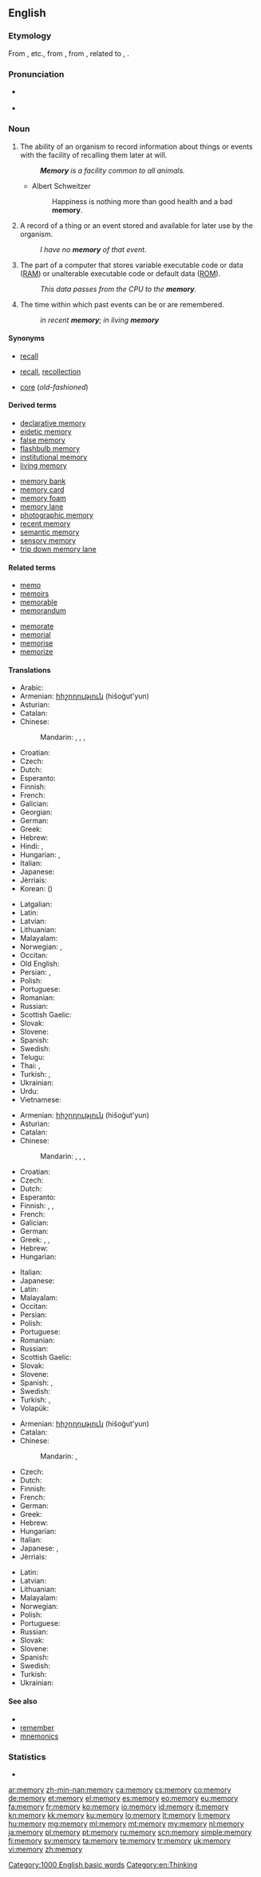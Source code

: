 {{also|me morí}}
==English==

===Etymology===
From {{etyl|xno}} {{term|memorie}}, {{etyl|fro}} {{term|memoire}} etc., from {{etyl|la}} {{term|memoria||the faculty of remembering, remembrance, memory, a historical account}}, from {{term|memor||mindful, remembering}}, related to {{etyl|grc|-}} {{term|μνήμη||tr=mneme|lang=grc|memory}} {{term|μέρμερος||lang=grc|tr=mermeros|anxious}}, {{term|μέριμνα||lang=grc|tr=merimna|care, thought}}.

===Pronunciation===
* {{a|UK}} {{IPA|/ˈmɛməɹi/}}
* {{audio|en-us-memory.ogg|Audio (US)}}

===Noun===
{{en-noun|memor|ies|-}}

# {{uncountable}} The ability of an organism to record information about things or events with the facility of recalling them later at will.
#: '''''Memory''' is a facility common to all animals.''
#* {{rfdate}} Albert Schweitzer
#*: Happiness is nothing more than good health and a bad '''memory'''.
# A record of a thing or an event stored and available for later use by the organism.
#: ''I have no '''memory''' of that event.''
# {{computing}} The part of a computer that stores variable executable code or data ([[RAM]]) or unalterable executable code or default data ([[ROM]]).
#: ''This data passes from the CPU to the '''memory'''.''
# The time within which past events can be or are remembered.
#: ''in recent '''memory'''''; ''in living '''memory'''''

====Synonyms====
* {{sense|ability to recall}} [[recall]]
* {{sense|stored record}} [[recall]], [[recollection]]
* {{sense|RAM or ROM}} [[core]] (''old-fashioned'')

====Derived terms====
{{rel-top|Terms derived from ''memory''}}
* [[declarative memory]]
* [[eidetic memory]]
* [[false memory]]
* [[flashbulb memory]]
* [[institutional memory]]
* [[living memory]]
{{rel-mid}}
* [[memory bank]]
* [[memory card]]
* [[memory foam]]
* [[memory lane]]
* [[photographic memory]]
* [[recent memory]]
* [[semantic memory]]
* [[sensory memory]]
* [[trip down memory lane]]
{{rel-bottom}}

====Related terms====
{{rel-top|Terms etymologically related to ''memory''}}
* [[memo]]
* [[memoir]]s
* [[memorable]]
* [[memorandum]]
{{rel-mid}}
* [[memorate]]
* [[memorial]]
* [[memorise]]
* [[memorize]]
{{rel-bottom}}

====Translations====
{{trans-top|ability to recall}}
* Arabic: {{t-|ar|ذاكرة|f|tr=dhaakira}}
* Armenian: [[հիշողություն]] (hišoġut'yun)
* Asturian: {{t-|ast|memoria|f}}
* Catalan: {{t-|ca|memòria|f}}
* Chinese:
*: Mandarin: {{t-|cmn|記憶|sc=Hani}}, {{t-|cmn|记忆|tr=jìyì|sc=Hani}}, {{t-|cmn|記性|sc=Hani}}, {{t-|cmn|记性|tr=jìxing|sc=Hani}}
* Croatian: {{t-|hr|pamćenje|n|alt=pȃmćēnje}}
* Czech: {{t+|cs|paměť|f}}
* Dutch: {{t+|nl|geheugen|n}}
* Esperanto: {{t-|eo|memoro|xs=Esperanto}}
* Finnish: {{t+|fi|muisti}}
* French: {{t+|fr|mémoire|f}}
* Galician: {{t+|gl|memoria|f}}
* Georgian: {{t-|ka|მეხსიერება|tr=mexsiereba|sc=Geor|xs=Georgian}}
* German: {{t+|de|Gedächtnis|n}}
* Greek: {{t+|el|μνήμη|f|tr=mními}}
* Hebrew: {{t+|he|זכרון|m|tr=zikarón}}
* Hindi: {{t-|hi|स्मृति|f|tr=smṛ́ti|xs=Hindi}}, {{t-|hi|याद|f|tr=yād|xs=Hindi}}
* Hungarian: {{t+|hu|emlékezet}}, {{t+|hu|memória}}
* Italian: {{t+|it|memoria|f}}
* Japanese: {{t+|ja|記憶|tr=きおく, kioku}}
* Jèrriais: {{tø|roa-jer|mémouaithe|f}}
* Korean: {{t+|ko|기억|tr=gieok|sc=Hang}} ({{t+|ko|記憶|sc=Hani}})
{{trans-mid}}
* Latgalian: {{tø|ltg|atguods|m}}
* Latin: {{t-|la|memoria|f}}
* Latvian: {{t-|lv|atmiņa|f}}
* Lithuanian: {{t+|lt|atmintis|f|xs=Lithuanian}}
* Malayalam: {{t-|ml|ഓര്‍മ്മശക്തി|tr=ormasakthi|sc=Mlym|xs=Malayalam}}
* Norwegian: {{t-|no|hukommelse|m}}, {{t+|no|minne|n}}
* Occitan: {{t+|oc|memòria|f}}
* Old English: {{t-|ang|gemynd|alt=ġemynd|xs=Old English}}
* Persian: {{t+|fa|حافظه|sc=fa-Arab}}, {{t|fa|یاد|tr=yād|sc=fa-Arab}}
* Polish: {{t+|pl|pamięć|f}}
* Portuguese: {{t+|pt|memória|f}}
* Romanian: {{t-|ro|memorie|f}}
* Russian: {{t+|ru|память|f|tr=pámjat’}}
* Scottish Gaelic: {{t-|gd|cuimhne|f}}
* Slovak: {{t-|sk|pamäť|f}}
* Slovene: {{t+|sl|spomin|m}}
* Spanish: {{t+|es|memoria|f}}
* Swedish: {{t+|sv|minne|n}}
* Telugu: {{t+|te|జ్ఞాపకము}}
* Thai: {{t-|th|ความจำ|tr=kwaam-jam}}, {{t-|th|ความทรงจำ|tr=kwaam-song-jam}}
* Turkish: {{t+|tr|hafıza}}, {{t+|tr|bellek}}
* Ukrainian: {{t-|uk|пам'ять|f|tr=pámjat'|sc=Cyrl}}
* Urdu: {{t+|ur|یاد|f|tr=yād|xs=Urdu}}
* Vietnamese: {{t+|vi|trí nhớ|xs=Vietnamese}}
{{trans-bottom}}

{{trans-top|stored record}}
* Armenian: [[հիշողություն]] (hišoġut'yun)
* Asturian: {{t-|ast|memoria|f}}
* Catalan: {{t-|ca|record|m}}
* Chinese:
*: Mandarin: {{t-|cmn|記憶|sc=Hani}}, {{t-|cmn|记忆|tr=jìyì|sc=Hani}}, {{t-|cmn|記性|sc=Hani}}, {{t-|cmn|记性|tr=jìxing|sc=Hani}}
* Croatian: {{t-|hr|sjećanje|n}}
* Czech: {{t+|cs|vzpomínka|f}}
* Dutch: {{t+|nl|herinnering|f}}
* Esperanto: {{t-|eo|memoro|xs=Esperanto}}
* Finnish: {{t-|fi|muistikuva}}, {{t+|fi|muisto}}, {{t+|fi|muisti}}
* French: {{t+|fr|souvenir|m}}
* Galician: {{t+|gl|memoria|f}}
* German: {{t+|de|Erinnerung|f}}
* Greek: {{t+|el|ανάμνηση|f|tr=anámnisi}}, {{t+|el|θύμηση|f|tr=thýmisi}}, {{t+|el|μνήμη|f|tr=mními}}
* Hebrew: {{t+|he|זכרון|m|tr=zikarón}}
* Hungarian: {{t+|hu|emlék}}
{{trans-mid}}
* Italian: {{t+|it|memoria|f}}
* Japanese: {{t+|ja|記憶|tr=きおく, kioku}}
* Latin: {{t-|la|memoria|f}}
* Malayalam: {{t-|ml|ഓര്‍മ്മ|tr=Orma|sc=Mlym|xs=Malayalam}}
* Occitan: {{t+|oc|memòria|f}}
* Persian: {{t|fa|یادگار|tr=yādgār|sc=fa-Arab}}
* Polish: {{t+|pl|wspomnienie|n}}
* Portuguese: {{t+|pt|lembrança|f}}
* Romanian: {{t-|ro|amintire|f}}
* Russian: {{t+|ru|воспоминание|n|tr=vospominánije}}
* Scottish Gaelic: {{t-|gd|cuimhne|f}}
* Slovak: {{t-|sk|spomienka|f}}
* Slovene: {{t+|sl|spomin|m}}
* Spanish: {{t+|es|memoria|f}}, {{t+|es|recuerdo|m}}
* Swedish: {{t+|sv|minne|n}}
* Turkish: {{t+|tr|hatıra}}, {{t+|tr|anı}}
* Volapük: {{t+|vo|mem}}
{{trans-bottom}}

{{trans-top|RAM or ROM}}
* Armenian: [[հիշողություն]] (hišoġut'yun)
* Catalan: {{t-|ca|memòria|f}}
* Chinese:
*: Mandarin: {{t|cmn|內存|sc=Hani}}, {{t|cmn|内存|tr=nèicún|sc=Hani}}
* Czech: {{t+|cs|paměť|f}}
* Dutch: {{t+|nl|geheugen|n}}
* Finnish: {{t+|fi|muisti}}
* French: {{t+|fr|mémoire|f}}
* German: {{t+|de|Speicher|m}}
* Greek: {{t+|el|μνήμη|f|tr=mními}}
* Hebrew: {{t+|he|זכרון|m|tr=zikarón}}
* Hungarian: {{t+|hu|memória}}
* Italian: {{t+|it|memoria|f}}
* Japanese: {{t-|ja|メモリ|tr=memori}}, {{t-|ja|メモリー|tr=memorī}}
* Jèrriais: {{tø|roa-jer|mémouaithe|f}}
{{trans-mid}}
* Latin: {{t-|la|memoria|f}}
* Latvian: {{t-|lv|atmiņa|f}}
* Lithuanian: {{t+|lt|atmintinė|f|xs=Lithuanian}}
* Malayalam: {{t-|ml|മെമ്മറി|tr=memmari|sc=Mlym|xs=Malayalam}}
* Norwegian: {{t-|no|dataminne|n}}
* Polish: {{t+|pl|pamięć|f}}
* Portuguese: {{t+|pt|memória|f}}
* Russian: {{t+|ru|память|f|tr=pámjat’}}
* Slovak: {{t-|sk|pamäť|f}}
* Slovene: {{t+|sl|spomin|m}}
* Spanish: {{t+|es|memoria|f}}
* Swedish: {{t+|sv|minne|n}}
* Turkish: {{t+|tr|bellek}}
* Ukrainian: {{t-|uk|пам'ять|f|tr=pámjat'|sc=Cyrl}}
{{trans-bottom}}

====See also====
* {{pedia}}
* [[remember]]
* [[mnemonics]]

===Statistics===
* {{rank|Greek|island|special|935|memory|proved|plan|pain}}

[[Category:1000 English basic words]]
[[Category:en:Thinking]]

[[ar:memory]]
[[zh-min-nan:memory]]
[[ca:memory]]
[[cs:memory]]
[[co:memory]]
[[de:memory]]
[[et:memory]]
[[el:memory]]
[[es:memory]]
[[eo:memory]]
[[eu:memory]]
[[fa:memory]]
[[fr:memory]]
[[ko:memory]]
[[io:memory]]
[[id:memory]]
[[it:memory]]
[[kn:memory]]
[[kk:memory]]
[[ku:memory]]
[[lo:memory]]
[[lt:memory]]
[[li:memory]]
[[hu:memory]]
[[mg:memory]]
[[ml:memory]]
[[mt:memory]]
[[my:memory]]
[[nl:memory]]
[[ja:memory]]
[[pl:memory]]
[[pt:memory]]
[[ru:memory]]
[[scn:memory]]
[[simple:memory]]
[[fi:memory]]
[[sv:memory]]
[[ta:memory]]
[[te:memory]]
[[tr:memory]]
[[uk:memory]]
[[vi:memory]]
[[zh:memory]]